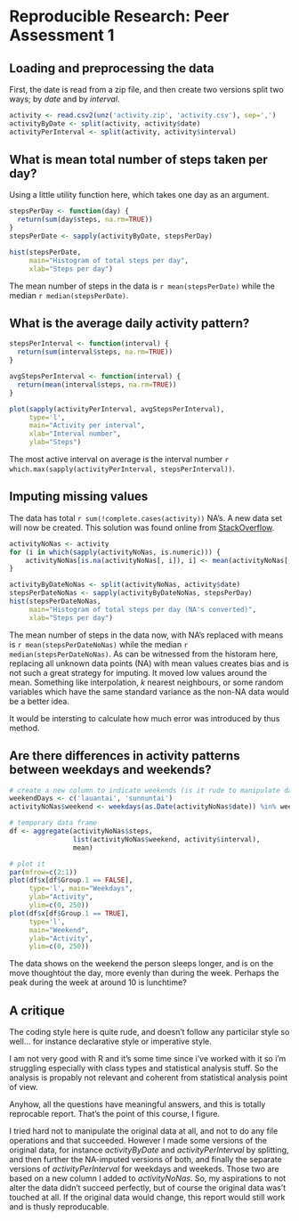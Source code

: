 # Reproducible Research: Peer Assessment 1

## Loading and preprocessing the data

First, the date is read from a zip file, and then create two versions
split two ways; by *date* and by *interval*.

```r
activity <- read.csv2(unz('activity.zip', 'activity.csv'), sep=',')
activityByDate <- split(activity, activity$date)
activityPerInterval <- split(activity, activity$interval)
```

## What is mean total number of steps taken per day?

Using a little utility function here, which takes one day as an argument.

```r
stepsPerDay <- function(day) {
  return(sum(day$steps, na.rm=TRUE))
}
stepsPerDate <- sapply(activityByDate, stepsPerDay)

hist(stepsPerDate,
     main="Histogram of total steps per day",
     xlab="Steps per day")
```

The mean number of steps in the data is `r mean(stepsPerDate)` while
the median `r median(stepsPerDate)`.

## What is the average daily activity pattern?

```r
stepsPerInterval <- function(interval) {
  return(sum(interval$steps, na.rm=TRUE))
}

avgStepsPerInterval <- function(interval) {
  return(mean(interval$steps, na.rm=TRUE))
}

plot(sapply(activityPerInterval, avgStepsPerInterval),
     type='l',
     main="Activity per interval",
     xlab="Interval number",
     ylab="Steps")
```

The most active interval on average is the interval
number `r which.max(sapply(activityPerInterval, stepsPerInterval))`.

## Imputing missing values

The data has total `r sum(!complete.cases(activity))` NA's. A new data set
will now be created. This solution was found online
from [StackOverflow](http://stackoverflow.com/questions/9322773/how-to-replace-na-with-mean-by-subset-in-r-impute-with-plyr).

```r
activityNoNas <- activity
for (i in which(sapply(activityNoNas, is.numeric))) {
    activityNoNas[is.na(activityNoNas[, i]), i] <- mean(activityNoNas[, i], na.rm = TRUE)
}

activityByDateNoNas <- split(activityNoNas, activity$date)
stepsPerDateNoNas <- sapply(activityByDateNoNas, stepsPerDay)
hist(stepsPerDateNoNas,
     main="Histogram of total steps per day (NA's converted)",
     xlab="Steps per day")
```

The mean number of steps in the data now, with NA's replaced with means
is `r mean(stepsPerDateNoNas)` while the median `r median(stepsPerDateNoNas)`.
As can be witnessed from the historam here, replacing all unknown data
points (NA) with mean values creates bias and is not such a great strategy
for imputing. It moved low values around the mean. Something like
interpolation, *k* nearest neighbours, or some random variables which have
the same standard variance as the non-NA data would be a better idea.

It would be intersting to calculate how much error was introduced by thus
method.

## Are there differences in activity patterns between weekdays and weekends?

```r
# create a new column to indicate weekends (is it rude to manipulate data?)
weekendDays <- c('lauantai', 'sunnuntai')
activityNoNas$weekend <- weekdays(as.Date(activityNoNas$date)) %in% weekendDays

# temporary data frame
df <- aggregate(activityNoNas$steps,
                list(activityNoNas$weekend, activity$interval),
                mean)

# plot it
par(mfrow=c(2:1))
plot(df$x[df$Group.1 == FALSE],
     type='l', main="Weekdays",
     ylab="Activity",
     ylim=c(0, 250))
plot(df$x[df$Group.1 == TRUE],
     type='l',
     main="Weekend",
     ylab="Activity",
     ylim=c(0, 250))
```

The data shows on the weekend the person sleeps longer, and is on the move
thoughtout the day, more evenly than during the week. Perhaps the peak
during the week at around 10 is lunchtime?

## A critique

The coding style here is quite rude, and doesn't follow any particilar style
so well... for instance declarative style or imperative style.

I am not very good with R and it's some time since i've worked with it
so i'm struggling especially with class types and statistical analysis
stuff. So the analysis is propably not relevant and coherent from
statistical analysis point of view.

Anyhow, all the questions have meaningful answers, and this is totally
reprocable report. That's the point of this course, I figure.

I tried hard not to manipulate the original data at all, and not to do
any file operations and that succeeded. However I made some versions of the
original data, for instance *activityByDate* and *activityPerInterval*
by splitting, and then further the NA-imputed versions of both, and
finally the separate versions of *activityPerInterval* for weekdays
and weekeds. Those two are based on a new column I added to *activityNoNas*.
So, my aspirations to not alter the data didn't succeed perfectly,
but of course the original data was't touched at all. If the original
data would change, this report would still work and is thusly
reproducable.